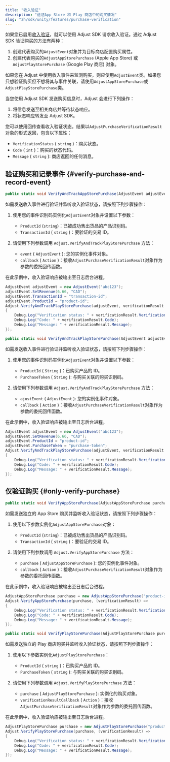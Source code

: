 ```yaml
---
title: "收入验证"
description: "验证App Store 和 Play 商店中的购买情况"
slug: "zh/sdk/unity/features/purchase-verification"
---
```


如果您已启用[收入验证](https://help.adjust.com/zh/article/purchase-verification)，就可以使用 Adjust SDK 请求收入验证。通过 Adjust SDK 验证购买的方法有两种：

1. 创建代表购买的`AdjustEvent`对象并为目标商店配置购买属性。
2. 创建代表购买的`AdjustAppStorePurchase` \(Apple App Store\) 或`AdjustPlayStorePurchase` \(Google Play 商店\) 对象。

<Callout type="tip">

如果您在 Adjust 中使用收入事件来监测购买，则应使用`AdjustEvent`类。如果您只想验证购买但不想将其与事件关联，请使用`AdjustAppStorePurchase`或`AdjustPlayStorePurchase`类。

</Callout>

当您使用 Adjust SDK 发送购买信息时，Adjust 会进行下列操作：

1. 将信息发送至相关商店并等待状态响应。
2. 将状态响应转发至 Adjust SDK。

您可以使用回传查看收入验证状态。结果以`AdjustPurchaseVerificationResult`对象的形式返回，包含以下属性：

-  `VerificationStatus` \( `string` \)：购买状态。
-  `Code` \( `int` \)：购买的状态代码。
-  `Message` \( `string` \): 商店返回的任何消息。

## 验证购买和记录事件 {#verify-purchase-and-record-event}

<Tabs>
<Tab title="App Store" icon="StoreAppStore" sync="appstore">
<CodeBlock title="方法签名">

```cs
public static void VerifyAndTrackAppStorePurchase(AdjustEvent adjustEvent, Action<adjustpurchaseverificationresult> callback);
```

</CodeBlock>

如需发送收入事件进行验证并监听收入验证状态，请按照下列步骤操作：

1. 使用您的事件识别码实例化`AdjustEvent`对象并设置以下参数：

   -  `ProductId` \(`string`\)：已被成功售出货品的产品识别码。
   -  `TransactionId` \( `string` \)：要验证的交易 ID。

2. 请使用下列参数调用 `Adjust.VerifyAndTrackPlayStorePurchase` 方法：
   -  `event` \( `AdjustEvent` \): 您的实例化事件对象。
   -  `callback` \( `Action` \)：接收`AdjustPurchaseVerificationResult`对象作为参数的委托回传函数。

在此示例中，收入验证响应被输出至日志后台进程。

```cs
AdjustEvent adjustEvent = new AdjustEvent("abc123");
adjustEvent.SetRevenue(6.66, "CAD");
adjustEvent.TransactionId = "transaction-id";
adjustEvent.ProductId = "product-id";
Adjust.VerifyAndTrackPlayStorePurchase(adjustEvent, verificationResult =>
{
    Debug.Log("Verification status: " + verificationResult.VerificationStatus);
    Debug.Log("Code: " + verificationResult.Code);
    Debug.Log("Message: " + verificationResult.Message);
});
```

</Tab>
<Tab title="Google Play" icon="PlatformGooglePlay" sync="playstore">
<CodeBlock title="方法签名">

```cs
public static void VerifyAndTrackPlayStorePurchase(AdjustEvent adjustEvent,Action<adjustpurchaseverificationresult> verificationResultCallback);
```

</CodeBlock>

如需发送收入事件进行验证并监听收入验证状态，请按照下列步骤操作：

1. 使用您的事件识别码实例化`AdjustEvent`对象并设置以下参数：

   -  `ProductId` \( `String` \)：已购买产品的 ID。
   -  `PurchaseToken` \( `String` \): 与购买关联的购买识别码。

2. 请使用下列参数调用 `Adjust.VerifyAndTrackPlayStorePurchase` 方法：
   -  `ajustEvent` \( `AdjustEvent` \): 您的实例化事件对象。
   -  `callback` \( `Action` \)：接收`AdjustPurchaseVerificationResult`对象作为参数的委托回传函数。

在此示例中，收入验证响应被输出至日志后台进程。

```cs
AdjustEvent adjustEvent = new AdjustEvent("abc123");
adjustEvent.SetRevenue(6.66, "CAD");
adjustEvent.ProductId = "product-id";
adjustEvent.PurchaseToken = "purchase-token";
Adjust.VerifyAndTrackPlayStorePurchase(adjustEvent, verificationResult =>
{
    Debug.Log("Verification status: " + verificationResult.VerificationStatus);
    Debug.Log("Code: " + verificationResult.Code);
    Debug.Log("Message: " + verificationResult.Message);
});
```

</Tab>
</Tabs>

## 仅验证购买 {#only-verify-purchase}

<Tabs>
<Tab title="App Store" icon="StoreAppStore" sync="appstore">
<CodeBlock title="方法签名">

```cs
public static void VerifyAppStorePurchase(AdjustAppStorePurchase purchase, Action<adjustpurchaseverificationresult> callback);
```

</CodeBlock>

如需发送独立的 App Store 购买并监听收入验证状态，请按照下列步骤操作：

1. 使用以下参数实例化`AdjustAppStorePurchase`对象：

   -  `ProductId` \(`string`\)：已被成功售出货品的产品识别码。
   -  `TransactionId` \( `string` \)：要验证的交易 ID。

2. 请使用下列参数调用 `Adjust.VerifyAppStorePurchase` 方法：
   -  `purchase` \( `AdjustAppStorePurchase` \): 您的实例化事件对象。
   -  `callback` \( `Action` \)：接收`AdjustPurchaseVerificationResult`对象作为参数的委托回传函数。

在此示例中，收入验证响应被输出至日志后台进程。

```cs
AdjustAppStorePurchase purchase = new AdjustAppStorePurchase("product-id", "transaction-id");
Adjust.VerifyAppStorePurchase(purchase, (verificationResult) =>
{
    Debug.Log("Verification status: " + verificationResult.VerificationStatus);
    Debug.Log("Code: " + verificationResult.Code);
    Debug.Log("Message: " + verificationResult.Message);
});
```

</Tab>
<Tab title="Google Play" icon="PlatformGooglePlay" sync="playstore">
<CodeBlock title="方法签名">

```cs
public static void VerifyPlayStorePurchase(AdjustPlayStorePurchase purchase,Action<adjustpurchaseverificationresult> verificationResultCallback);
```

</CodeBlock>

如需发送独立的 Play 商店购买并监听收入验证状态，请按照下列步骤操作：

1. 使用以下参数实例化`AdjustPlayStorePurchase`：

   -  `ProductId` \( `string` \)：已购买产品的 ID。
   -  `PurchaseToken` \( `string` \): 与购买关联的购买识别码。

2. 请使用下列参数调用 `Adjust.VerifyPlayStorePurchase` 方法：
   -  `purchase` \( `AdjustPlayStorePurchase` \): 实例化的购买对象。
   -  `verificationResultCallback` \( `Action` \)：接收`AdjustPurchaseVerificationResult`对象作为参数的委托回传函数。

在此示例中，收入验证响应被输出至日志后台进程。

```cs
AdjustPlayStorePurchase purchase = new AdjustPlayStorePurchase("product-id", "purchase-token");
Adjust.VerifyPlayStorePurchase(purchase, (verificationResult) =>
{
    Debug.Log("Verification status: " + verificationResult.VerificationStatus);
    Debug.Log("Code: " + verificationResult.Code);
    Debug.Log("Message: " + verificationResult.Message);
});
```

</Tab>
</Tabs>

